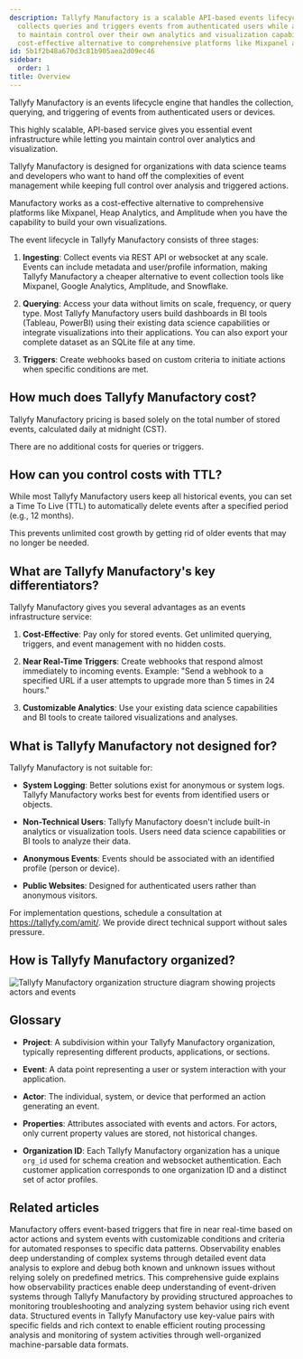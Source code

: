 ```yaml
---
description: Tallyfy Manufactory is a scalable API-based events lifecycle engine that
  collects queries and triggers events from authenticated users while allowing organizations
  to maintain control over their own analytics and visualization capabilities as a
  cost-effective alternative to comprehensive platforms like Mixpanel and Amplitude.
id: 5b1f2b48a670d3c81b905aea2d09ec46
sidebar:
  order: 1
title: Overview
---
```


Tallyfy Manufactory is an events lifecycle engine that handles the collection, querying, and triggering of events from authenticated users or devices.

This highly scalable, API-based service gives you essential event infrastructure while letting you maintain control over analytics and visualization.

Tallyfy Manufactory is designed for organizations with data science teams and developers who want to hand off the complexities of event management while keeping full control over analysis and triggered actions.

Manufactory works as a cost-effective alternative to comprehensive platforms like Mixpanel, Heap Analytics, and Amplitude when you have the capability to build your own visualizations.

The event lifecycle in Tallyfy Manufactory consists of three stages:

1. **Ingesting**: Collect events via REST API or websocket at any scale. Events can include metadata and user/profile information, making Tallyfy Manufactory a cheaper alternative to event collection tools like Mixpanel, Google Analytics, Amplitude, and Snowflake.

2. **Querying**: Access your data without limits on scale, frequency, or query type. Most Tallyfy Manufactory users build dashboards in BI tools (Tableau, PowerBI) using their existing data science capabilities or integrate visualizations into their applications. You can also export your complete dataset as an SQLite file at any time.

3. **Triggers**: Create webhooks based on custom criteria to initiate actions when specific conditions are met.

## How much does Tallyfy Manufactory cost?

Tallyfy Manufactory pricing is based solely on the total number of stored events, calculated daily at midnight (CST).

There are no additional costs for queries or triggers.

## How can you control costs with TTL?

While most Tallyfy Manufactory users keep all historical events, you can set a Time To Live (TTL) to automatically delete events after a specified period (e.g., 12 months).

This prevents unlimited cost growth by getting rid of older events that may no longer be needed.

## What are Tallyfy Manufactory's key differentiators?

Tallyfy Manufactory gives you several advantages as an events infrastructure service:

1. **Cost-Effective**: Pay only for stored events. Get unlimited querying, triggers, and event management with no hidden costs.

2. **Near Real-Time Triggers**: Create webhooks that respond almost immediately to incoming events. Example: "Send a webhook to a specified URL if a user attempts to upgrade more than 5 times in 24 hours."

3. **Customizable Analytics**: Use your existing data science capabilities and BI tools to create tailored visualizations and analyses.

## What is Tallyfy Manufactory not designed for?

Tallyfy Manufactory is not suitable for:

* **System Logging**: Better solutions exist for anonymous or system logs. Tallyfy Manufactory works best for events from identified users or objects.

* **Non-Technical Users**: Tallyfy Manufactory doesn't include built-in analytics or visualization tools. Users need data science capabilities or BI tools to analyze their data.

* **Anonymous Events**: Events should be associated with an identified profile (person or device).

* **Public Websites**: Designed for authenticated users rather than anonymous visitors.

For implementation questions, schedule a consultation at https://tallyfy.com/amit/. We provide direct technical support without sales pressure.

## How is Tallyfy Manufactory organized?

![Tallyfy Manufactory organization structure diagram showing projects actors and events](https://screenshots.tallyfy.com/manufactory-org-structure-v1.png)

## Glossary

* **Project**: A subdivision within your Tallyfy Manufactory organization, typically representing different products, applications, or sections.

* **Event**: A data point representing a user or system interaction with your application.

* **Actor**: The individual, system, or device that performed an action generating an event.

* **Properties**: Attributes associated with events and actors. For actors, only current property values are stored, not historical changes.

* **Organization ID**: Each Tallyfy Manufactory organization has a unique `org_id` used for schema creation and websocket authentication. Each customer application corresponds to one organization ID and a distinct set of actor profiles.


## Related articles
<CardGrid>
<LinkTitleCard header="<b>Manufactory > Triggers</b>" href="/products/manufactory/triggers/" > Manufactory offers event-based triggers that fire in near real-time based on actor actions and system events with customizable conditions and criteria for automated responses to specific data patterns. </LinkTitleCard>
<LinkTitleCard header="<b>Best Practices > What is observability?</b>" href="/products/manufactory/best-practices/what-is-observability/" > Observability enables deep understanding of complex systems through detailed event data analysis to explore and debug both known and unknown issues without relying solely on predefined metrics. </LinkTitleCard>
<LinkTitleCard header="<b>Manufactory > Introduction to observability best practices</b>" href="/products/manufactory/best-practices/" > This comprehensive guide explains how observability practices enable deep understanding of event-driven systems through Tallyfy Manufactory by providing structured approaches to monitoring troubleshooting and analyzing system behavior using rich event data. </LinkTitleCard>
<LinkTitleCard header="<b>Best Practices > Understanding structured events</b>" href="/products/manufactory/best-practices/understanding-structured-events/" > Structured events in Tallyfy Manufactory use key-value pairs with specific fields and rich context to enable efficient routing processing analysis and monitoring of system activities through well-organized machine-parsable data formats. </LinkTitleCard>
</CardGrid>